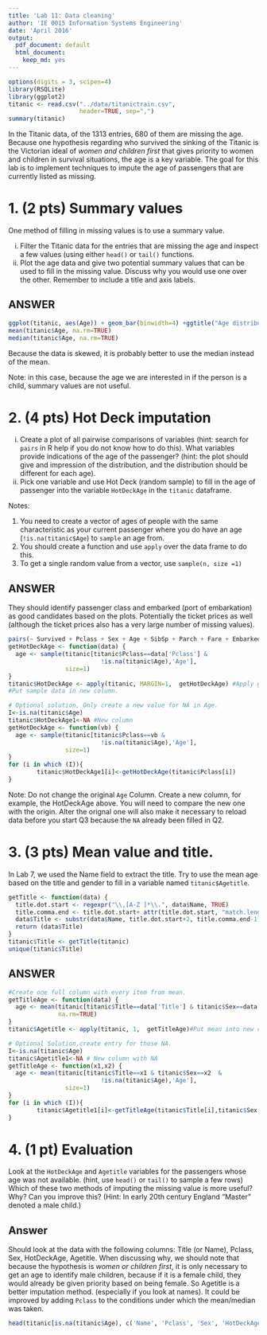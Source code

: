 ```yaml
---
title: 'Lab 11: Data cleaning'
author: 'IE 0015 Information Systems Engineering'
date: 'April 2016'
output:
  pdf_document: default
  html_document:
    keep_md: yes
---
```

```r
options(digits = 3, scipen=4)
library(RSQLite)
library(ggplot2)
titanic <- read.csv("../data/titanictrain.csv",
                    header=TRUE, sep=",")
summary(titanic)
```

In the Titanic data, of the 1313 entries, 680 of them are missing the age. Because one hypothesis regarding who survived the sinking of the Titanic is the Victorian ideal of *women and children first* that gives priority to women and children in survival situations, the age is a key variable. The goal for this lab is to implement techniques to impute the age of passengers that are currently listed as missing.

#  1. (2 pts) Summary values

One method of filling in missing values is to use a summary value. 

i.  Filter the Titanic data for the entries that are missing the age and inspect a few values (using either `head()` or `tail()` functions.
ii. Plot the age data and give two potential summary values that can be used to fill in the missing value. Discuss why you would use one over the other. Remember to include a title and axis labels.

ANSWER
------

```r
ggplot(titanic, aes(Age)) + geom_bar(binwidth=4) +ggtitle("Age distribution of Titanic Passengers") + xlab("Passenger age") + ylab("Number of passengers")
mean(titanic$Age, na.rm=TRUE)
median(titanic$Age, na.rm=TRUE)
```

Because the data is skewed, it is probably better to use the median instead of the mean.

Note: in this case, because the age we are interested in if the person is a child, summary values are not useful.

#  2.  (4 pts) Hot Deck imputation

i. Create a plot of all pairwise comparisons of variables (hint: search for `pairs` in R help if you do not know how to do this).  What variables provide indications of the age of the passenger? (hint: the plot should give and impression of the distribution, and the distribution should be different for each age).  
ii. Pick one variable and use Hot Deck (random sample) to fill in the age of passenger into the variable `HotDeckAge` in the `titanic` dataframe.

Notes:
 
  1.  You need to create a vector of ages of people with the same characteristic as your current passenger where you do have an age (`!is.na(titanic$Age`) to `sample` an age from.
  2.  You should create a function and use `apply`  over the data frame to do this.
  3.  To get a single random value from a vector, use `sample(n, size =1)`
  

ANSWER
------

They should identify passenger class and embarked (port of embarkation) as good candidates based on the plots. Potentially the ticket prices as well (although the ticket prices also has a very large number of missing values).


```r
pairs(~ Survived + Pclass + Sex + Age + SibSp + Parch + Fare + Embarked, data=titanic)
getHotDeckAge <- function(data) {
  age <- sample(titanic[titanic$Pclass==data['Pclass'] & 
                          !is.na(titanic$Age),'Age'], 
                size=1)
}
titanic$HotDeckAge <- apply(titanic, MARGIN=1,  getHotDeckAge) #Apply getHotDeckAge function to each ROW, by setting MARGIN=1.
#Put sample data in new column.

# Optional solution, Only create a new value for NA in Age.
I<-is.na(titanic$Age)
titanic$HotDeckAge1<-NA #New column
getHotDeckAge <- function(vb) {
  age <- sample(titanic[titanic$Pclass==vb & 
                          !is.na(titanic$Age),'Age'], 
                size=1)
}
for (i in which (I)){
        titanic$HotDeckAge1[i]<-getHotDeckAge(titanic$Pclass[i])
}
```
Note: 
 Do not change the original `Age` Column. Create a new column, for example, the HotDeckAge above. You will need to compare the new one with the origin. Alter the orignal one will also make it necessary to reload data before you start Q3 because the `NA` already been filled in Q2.

#  3.  (3 pts) Mean value and title.

In Lab 7, we used the Name field to extract the title.  Try to use the mean age based on the title and gender to fill in a variable named `titanic$Agetitle`.   


```r
getTitle <- function(data) {
  title.dot.start <- regexpr("\\,[A-Z ]*\\.", data$Name, TRUE)
  title.comma.end <- title.dot.start+ attr(title.dot.start, "match.length")-1
  data$Title <- substr(data$Name, title.dot.start+2, title.comma.end-1)
  return (data$Title)
}  
titanic$Title <- getTitle(titanic)
unique(titanic$Title)  
```

ANSWER
------

```r
#Create one full column with every item from mean.
getTitleAge <- function(data) {
  age <- mean(titanic[titanic$Title==data['Title'] & titanic$Sex==data['Sex'],'Age'], 
              na.rm=TRUE)
}
titanic$Agetitle <- apply(titanic, 1,  getTitleAge)#Put mean into new column.

# Optional Solution,create entry for those NA.
I<-is.na(titanic$Age)
titanic$Agetitle1<-NA # New column with NA
getTitleAge <- function(x1,x2) {
  age <- mean(titanic[titanic$Title==x1 & titanic$Sex==x2  &
                          !is.na(titanic$Age),'Age'], 
                size=1)
}
for (i in which (I)){
        titanic$Agetitle1[i]<-getTitleAge(titanic$Title[i],titanic$Sex[i])
}

```


# 4.  (1 pt) Evaluation

Look at the `HotDeckAge` and `Agetitle` variables for the passengers whose age was not available. (hint, use `head()` or `tail()` to sample a few rows)  Which of these two methods of imputing the missing value is more useful?  Why? Can you improve this? (Hint: In early 20th century England "Master" denoted a male child.)


Answer
------

Should look at the data with the following columns:  Title (or Name), Pclass, Sex, HotDeckAge, Agetitle.
When discussing why, we should note that because the hypothesis is *women or children first*, it is only necessary to get an age to identify male children, because if it is a female child, they would already be given priority based on being female.
So Agetitle is a better imputation method. (especially if you look at names).
It could be improved by adding `Pclass` to the conditions under which the mean/median was taken.


```r
head(titanic[is.na(titanic$Age), c('Name', 'Pclass', 'Sex', 'HotDeckAge', 'Agetitle')])
```
